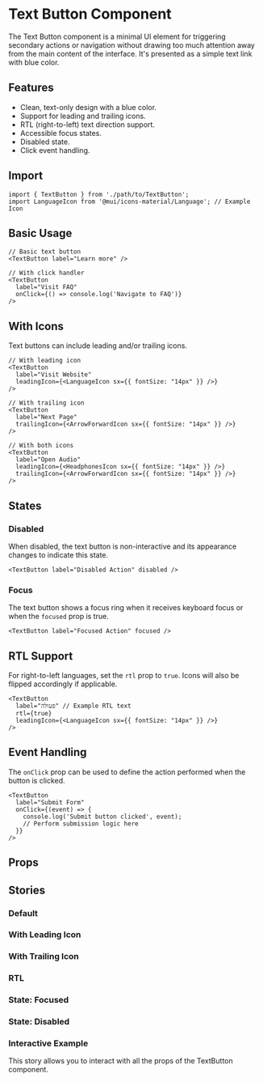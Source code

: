 
<Meta of={TextButtonStories} title="Components/Button/TextButton/Documentation" />

# Text Button Component

The Text Button component is a minimal UI element for triggering secondary actions or navigation without drawing too much attention away from the main content of the interface. It's presented as a simple text link with blue color.

## Features

- Clean, text-only design with a blue color.
- Support for leading and trailing icons.
- RTL (right-to-left) text direction support.
- Accessible focus states.
- Disabled state.
- Click event handling.

## Import

```tsx
import { TextButton } from './path/to/TextButton';
import LanguageIcon from '@mui/icons-material/Language'; // Example Icon
```

## Basic Usage

```tsx
// Basic text button
<TextButton label="Learn more" />

// With click handler
<TextButton 
  label="Visit FAQ" 
  onClick={() => console.log('Navigate to FAQ')}
/>
```

## With Icons

Text buttons can include leading and/or trailing icons.

```tsx
// With leading icon
<TextButton 
  label="Visit Website" 
  leadingIcon={<LanguageIcon sx={{ fontSize: "14px" }} />}
/>

// With trailing icon
<TextButton 
  label="Next Page" 
  trailingIcon={<ArrowForwardIcon sx={{ fontSize: "14px" }} />}
/>

// With both icons
<TextButton 
  label="Open Audio" 
  leadingIcon={<HeadphonesIcon sx={{ fontSize: "14px" }} />}
  trailingIcon={<ArrowForwardIcon sx={{ fontSize: "14px" }} />}
/>
```

## States

### Disabled

When disabled, the text button is non-interactive and its appearance changes to indicate this state.

```tsx
<TextButton label="Disabled Action" disabled />
```

### Focus

The text button shows a focus ring when it receives keyboard focus or when the `focused` prop is true.

```tsx
<TextButton label="Focused Action" focused />
```

## RTL Support

For right-to-left languages, set the `rtl` prop to `true`. Icons will also be flipped accordingly if applicable.

```tsx
<TextButton 
  label="פעולה" // Example RTL text
  rtl={true} 
  leadingIcon={<LanguageIcon sx={{ fontSize: "14px" }} />}
/>
```

## Event Handling

The `onClick` prop can be used to define the action performed when the button is clicked.

```tsx
<TextButton 
  label="Submit Form" 
  onClick={(event) => {
    console.log('Submit button clicked', event);
    // Perform submission logic here
  }}
/>
```

## Props

<Controls />

## Stories

### Default
<Canvas>
  <Story of={TextButtonStories.Default} />
</Canvas>

### With Leading Icon
<Canvas>
  <Story of={TextButtonStories.WithLeadingIcon} />
</Canvas>

### With Trailing Icon
<Canvas>
  <Story of={TextButtonStories.WithTrailingIcon} />
</Canvas>

### RTL
<Canvas>
  <Story of={TextButtonStories.RTL} />
</Canvas>

### State: Focused
<Canvas>
  <Story of={TextButtonStories.StateFocused} />
</Canvas>

### State: Disabled
<Canvas>
  <Story of={TextButtonStories.StateDisabled} />
</Canvas>

### Interactive Example

This story allows you to interact with all the props of the TextButton component.

<Canvas>
  <Story of={TextButtonStories.Interactive} />
</Canvas>